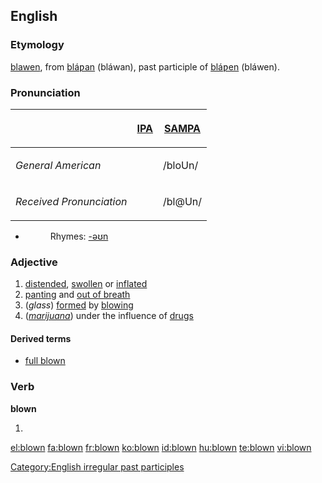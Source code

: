 ==English==

===Etymology===
{{ME.}} [[blawen]], from {{OE.}} [[blaƿan|bláƿan]] (bláwan), past participle of [[blaƿen|bláƿen]] (bláwen).

===Pronunciation===
{| border=1 cellpadding=5
! !! [[w:IPA|IPA]] !! [[w:SAMPA|SAMPA]]
|-
! ''General American''
| {{IPAchar|/bloʊn/}} || /bloUn/
|-
! ''Received Pronunciation''
| {{IPAchar|/bləʊn/}} ||  /bl@Un/
|}
* {{audio|en-us-blown.ogg|Audio (US)}}
*: Rhymes: [[Rhymes:English:-əʊn|-əʊn]]

===Adjective===
{{en-adj|-}}

# [[distended]], [[swollen]] or [[inflated]]
# [[panting]] and [[out of breath]]
# (''glass'') [[formed]] by [[blowing]]
# (''[[marijuana]]'') under the influence of [[drug]]s

====Derived terms====
* [[full blown]]

===Verb===
'''blown'''

# {{past participle of|blow}}

[[Category:English irregular past participles]]

[[el:blown]]
[[fa:blown]]
[[fr:blown]]
[[ko:blown]]
[[id:blown]]
[[hu:blown]]
[[te:blown]]
[[vi:blown]]